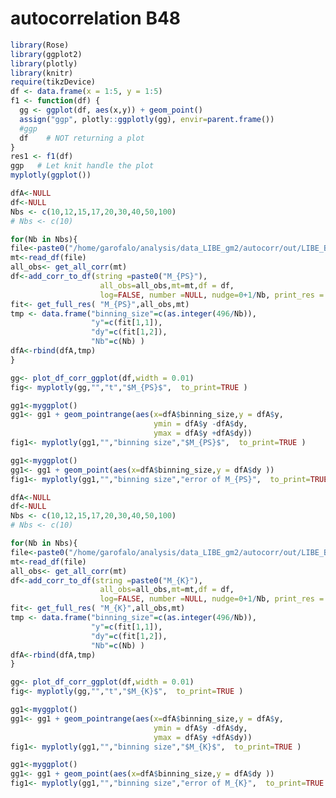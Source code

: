 # autocorrelation B48


```r
library(Rose)
library(ggplot2)
library(plotly)
library(knitr)
require(tikzDevice)
df <- data.frame(x = 1:5, y = 1:5)
f1 <- function(df) {
  gg <- ggplot(df, aes(x,y)) + geom_point()
  assign("ggp", plotly::ggplotly(gg), envir=parent.frame())
  #ggp
  df    # NOT returning a plot
}
res1 <- f1(df)
ggp   # Let knit handle the plot
myplotly(ggplot())
```



```r
dfA<-NULL
df<-NULL
Nbs <- c(10,12,15,17,20,30,40,50,100)
# Nbs <- c(10)

for(Nb in Nbs){
file<-paste0("/home/garofalo/analysis/data_LIBE_gm2/autocorr/out/LIBE_B48_Nb",Nb,".dat_output")
mt<-read_df(file)
all_obs<- get_all_corr(mt)
df<-add_corr_to_df(string =paste0("M_{PS}"),
                    all_obs=all_obs,mt=mt,df = df,
                    log=FALSE, number =NULL, nudge=0+1/Nb, print_res = FALSE)
fit<- get_full_res( "M_{PS}",all_obs,mt)
tmp <- data.frame("binning_size"=c(as.integer(496/Nb)),
                  "y"=c(fit[1,1]),
                  "dy"=c(fit[1,2]),
                  "Nb"=c(Nb) )
dfA<-rbind(dfA,tmp)
}

gg<- plot_df_corr_ggplot(df,width = 0.01)
fig<- myplotly(gg,"","t","$M_{PS}$",  to_print=TRUE )

gg1<-myggplot()
gg1<- gg1 + geom_pointrange(aes(x=dfA$binning_size,y = dfA$y,
                                ymin = dfA$y -dfA$dy,
                                ymax = dfA$y +dfA$dy))
fig1<- myplotly(gg1,"","binning size","$M_{PS}$",  to_print=TRUE )

gg1<-myggplot()
gg1<- gg1 + geom_point(aes(x=dfA$binning_size,y = dfA$dy ))
fig1<- myplotly(gg1,"","binning size","error of M_{PS}",  to_print=TRUE )

```




```r
dfA<-NULL
df<-NULL
Nbs <- c(10,12,15,17,20,30,40,50,100)
# Nbs <- c(10)

for(Nb in Nbs){
file<-paste0("/home/garofalo/analysis/data_LIBE_gm2/autocorr/out/LIBE_B48_Nb",Nb,".dat_output")
mt<-read_df(file)
all_obs<- get_all_corr(mt)
df<-add_corr_to_df(string =paste0("M_{K}"),
                    all_obs=all_obs,mt=mt,df = df,
                    log=FALSE, number =NULL, nudge=0+1/Nb, print_res = FALSE)
fit<- get_full_res( "M_{K}",all_obs,mt)
tmp <- data.frame("binning_size"=c(as.integer(496/Nb)),
                  "y"=c(fit[1,1]),
                  "dy"=c(fit[1,2]),
                  "Nb"=c(Nb) )
dfA<-rbind(dfA,tmp)
}

gg<- plot_df_corr_ggplot(df,width = 0.01)
fig<- myplotly(gg,"","t","$M_{K}$",  to_print=TRUE )

gg1<-myggplot()
gg1<- gg1 + geom_pointrange(aes(x=dfA$binning_size,y = dfA$y,
                                ymin = dfA$y -dfA$dy,
                                ymax = dfA$y +dfA$dy))
fig1<- myplotly(gg1,"","binning size","$M_{K}$",  to_print=TRUE )

gg1<-myggplot()
gg1<- gg1 + geom_point(aes(x=dfA$binning_size,y = dfA$dy ))
fig1<- myplotly(gg1,"","binning size","error of M_{K}",  to_print=TRUE )

```